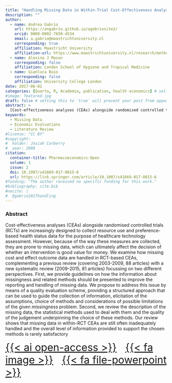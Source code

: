 ```yaml
---
title: "Handling Missing Data in Within-Trial Cost-Effectiveness Analysis: A Review with Future Recommendations"
description: ""
author:
  - name: Andrea Gabrio
    url: https://angabrio.github.io/agabriosite2/
    orcid: 0000-0002-7650-4534
    email: a.gabrio@maastrichtuniversity.nl
    corresponding: true    
    affiliation: Maastricht University
    affiliation-url: https://www.maastrichtuniversity.nl/research/methodology-and-statistics
  - name: Alexina J Mason
    corresponding: false    
    affiliation: London School of Hygiene and Tropical Medicine
  - name: Gianluca Baio 
    corresponding: false    
    affiliation: University College London
date: 2017-06-01
categories: [Quarto, R, Academia, publication, health economics] # self-defined categories
#image: featured.jpg
draft: false # setting this to `true` will prevent your post from appearing on your listing page until you're ready!
abstract: > 
  [Cost-effectiveness analyses (CEAs) alongside randomised controlled trials (RCTs) are   increasingly designed ...]{style="font-size: 85%"}
keywords:
  - Missing Data
  - Economic Evaluations
  - Literature Review
#license: "CC BY"
#copyright: 
#  holder: Josiah Carberry
#  year: 2008
citation: 
  container-title: Pharmacoeconomics-Open
  volume: 1
  issue: 2
  doi: 10.1007/s41669-017-0015-6
  url: https://link.springer.com/article/10.1007/s41669-017-0015-6
#funding: "The author received no specific funding for this work."
#bibliography: cite.bib
#nocite: |
#  @gabrio2017handling
---
```


### Abstract

Cost-effectiveness analyses (CEAs) alongside randomised controlled trials (RCTs) are increasingly designed to collect resource use and preference-based health status data for the purpose of healthcare technology assessment. However, because of the way these measures are collected, they are prone to missing data, which can ultimately affect the decision of whether an intervention is good value for money. We examine how missing cost and effect outcome data are handled in RCT-based CEAs, complementing a previous review (covering 2003-2009, 88 articles) with a new systematic review (2009-2015, 81 articles) focussing on two different perspectives. First, we provide guidelines on how the information about missingness and related methods should be presented to improve the reporting and handling of missing data. We propose to address this issue by means of a quality evaluation scheme, providing a structured approach that can be used to guide the collection of information, elicitation of the assumptions, choice of methods and considerations of possible limitations of the given missingness problem. Second, we review the description of the missing data, the statistical methods used to deal with them and the quality of the judgement underpinning the choice of these methods. Our review shows that missing data in within-RCT CEAs are still often inadequately handled and the overall level of information provided to support the chosen methods is rarely satisfactory

[[{{< ai open-access >}}](https://link.springer.com/article/10.1007/s41669-017-0015-6) &nbsp; [{{< fa image >}}](https://github.com/AnGabrio/Talks/blob/master/Literature%20Review/poster.pdf) &nbsp; [{{< fa file-powerpoint >}}](https://github.com/AnGabrio/Talks/blob/master/Literature%20Review/Presentation_upgrade.pdf)]{style="text-align: center; font-size: 2rem"}

